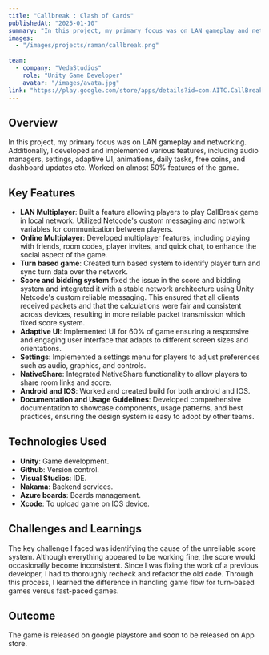 ```yaml
---
title: "Callbreak : Clash of Cards"
publishedAt: "2025-01-10"
summary: "In this project, my primary focus was on LAN gameplay and networking. Additionally, I developed and implemented various features, including audio managers, settings, adaptive UI, animations, daily tasks, free coins, and dashboard updates etc. Worked on almost 50% features of the game."
images:
  - "/images/projects/raman/callbreak.png"
  
team:
  - company: "VedaStudios"
    role: "Unity Game Developer"
    avatar: "/images/avata.jpg"
link: "https://play.google.com/store/apps/details?id=com.AITC.CallBreak&hl=en_US"
---
```


## Overview

In this project, my primary focus was on LAN gameplay and networking. Additionally, I developed and implemented various features, including audio managers, settings, adaptive UI, animations, daily tasks, free coins, and dashboard updates etc. Worked on almost 50% features of the game. 

## Key Features

- **LAN Multiplayer**: Built a feature allowing players to play CallBreak game in local network. Utilized Netcode's custom messaging and network variables for communication between players.
- **Online Multiplayer**: Developed multiplayer features, including playing with friends, room codes, player invites, and quick chat, to enhance the social aspect of the game.
- **Turn based game**: Created turn based system to identify player turn and sync turn data over the network.
- **Score and bidding system** fixed the issue in the score and bidding system and integrated it with a stable network architecture using Unity Netcode's custom reliable messaging. This ensured that all clients received packets and that the calculations were fair and consistent across devices, resulting in more reliable packet transmission which fixed score system.
- **Adaptive UI**: Implemented UI for 60% of game ensuring a responsive and engaging user interface that adapts to different screen sizes and orientations.     
- **Settings**: Implemented a settings menu for players to adjust preferences such as audio, graphics, and controls.
- **NativeShare**: Integrated NativeShare functionality to allow players to share room links and score.
- **Android and IOS**: Worked and created build for both android and IOS.
- **Documentation and Usage Guidelines**: Developed comprehensive documentation to showcase components, usage patterns, and best practices, ensuring the design system is easy to adopt by other teams.

## Technologies Used

- **Unity**: Game development.
- **Github**: Version control.
- **Visual Studios**:  IDE.
- **Nakama**: Backend services.
- **Azure boards**: Boards management.
- **Xcode**:  To upload game on IOS device.

## Challenges and Learnings

The key challenge I faced was identifying the cause of the unreliable score system. Although everything appeared to be working fine, the score would occasionally become inconsistent. Since I was fixing the work of a previous developer, I had to thoroughly recheck and refactor the old code. Through this process, I learned the difference in handling game flow for turn-based games versus fast-paced games. 

## Outcome

The game is released on google playstore and soon to be released on App store.